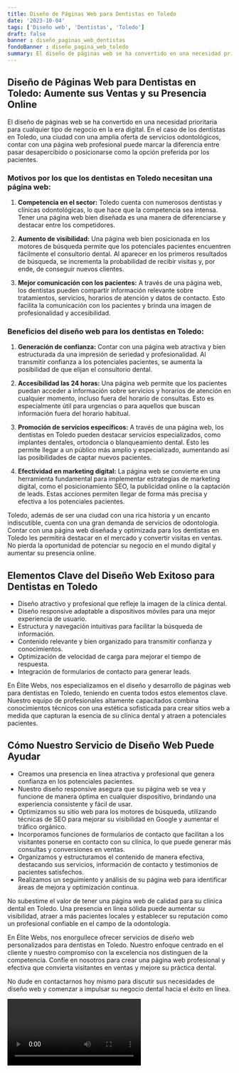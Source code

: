 ```yaml
---
title: Diseño de Páginas Web para Dentistas en Toledo
date: '2023-10-04'
tags: ['Diseño web', 'Dentistas', 'Toledo']
draft: false
banner : diseño_paginas_web_dentistas
fondoBanner : diseño_pagina_web_toledo
summary: El diseño de páginas web se ha convertido en una necesidad prioritaria para cualquier tipo de negocio en la era digital. En el caso de los dentistas en Toledo, una ciudad con una amplia oferta de servicios odontológicos, contar con una página web profesional puede marcar la diferencia entre pasar desapercibido o posicionarse como la opción preferida por los pacientes.
---
```


## Diseño de Páginas Web para Dentistas en Toledo: Aumente sus Ventas y su Presencia Online

El diseño de páginas web se ha convertido en una necesidad prioritaria para cualquier tipo de negocio en la era digital. En el caso de los dentistas en Toledo, una ciudad con una amplia oferta de servicios odontológicos, contar con una página web profesional puede marcar la diferencia entre pasar desapercibido o posicionarse como la opción preferida por los pacientes.

### Motivos por los que los dentistas en Toledo necesitan una página web:

1. **Competencia en el sector:** Toledo cuenta con numerosos dentistas y clínicas odontológicas, lo que hace que la competencia sea intensa. Tener una página web bien diseñada es una manera de diferenciarse y destacar entre los competidores.

2. **Aumento de visibilidad:** Una página web bien posicionada en los motores de búsqueda permite que los potenciales pacientes encuentren fácilmente el consultorio dental. Al aparecer en los primeros resultados de búsqueda, se incrementa la probabilidad de recibir visitas y, por ende, de conseguir nuevos clientes.

3. **Mejor comunicación con los pacientes:** A través de una página web, los dentistas pueden compartir información relevante sobre tratamientos, servicios, horarios de atención y datos de contacto. Esto facilita la comunicación con los pacientes y brinda una imagen de profesionalidad y accesibilidad.

### Beneficios del diseño web para los dentistas en Toledo:

1. **Generación de confianza:** Contar con una página web atractiva y bien estructurada da una impresión de seriedad y profesionalidad. Al transmitir confianza a los potenciales pacientes, se aumenta la posibilidad de que elijan el consultorio dental.

2. **Accesibilidad las 24 horas:** Una página web permite que los pacientes puedan acceder a información sobre servicios y horarios de atención en cualquier momento, incluso fuera del horario de consultas. Esto es especialmente útil para urgencias o para aquellos que buscan información fuera del horario habitual.

3. **Promoción de servicios específicos:** A través de una página web, los dentistas en Toledo pueden destacar servicios especializados, como implantes dentales, ortodoncia o blanqueamiento dental. Esto les permite llegar a un público más amplio y especializado, aumentando así las posibilidades de captar nuevos pacientes.

4. **Efectividad en marketing digital:** La página web se convierte en una herramienta fundamental para implementar estrategias de marketing digital, como el posicionamiento SEO, la publicidad online o la captación de leads. Estas acciones permiten llegar de forma más precisa y efectiva a los potenciales pacientes.

Toledo, además de ser una ciudad con una rica historia y un encanto indiscutible, cuenta con una gran demanda de servicios de odontología. Contar con una página web diseñada y optimizada para los dentistas en Toledo les permitirá destacar en el mercado y convertir visitas en ventas. No pierda la oportunidad de potenciar su negocio en el mundo digital y aumentar su presencia online.

<GifSeo />

<Cta />

## Elementos Clave del Diseño Web Exitoso para Dentistas en Toledo

- Diseño atractivo y profesional que refleje la imagen de la clínica dental.
- Diseño responsive adaptable a dispositivos móviles para una mejor experiencia de usuario.
- Estructura y navegación intuitivas para facilitar la búsqueda de información.
- Contenido relevante y bien organizado para transmitir confianza y conocimientos.
- Optimización de velocidad de carga para mejorar el tiempo de respuesta.
- Integración de formularios de contacto para generar leads.

En Élite Webs, nos especializamos en el diseño y desarrollo de páginas web para dentistas en Toledo, teniendo en cuenta todos estos elementos clave. Nuestro equipo de profesionales altamente capacitados combina conocimientos técnicos con una estética sofisticada para crear sitios web a medida que capturan la esencia de su clínica dental y atraen a potenciales pacientes.

## Cómo Nuestro Servicio de Diseño Web Puede Ayudar

- Creamos una presencia en línea atractiva y profesional que genera confianza en los potenciales pacientes.
- Nuestro diseño responsive asegura que su página web se vea y funcione de manera óptima en cualquier dispositivo, brindando una experiencia consistente y fácil de usar.
- Optimizamos su sitio web para los motores de búsqueda, utilizando técnicas de SEO para mejorar su visibilidad en Google y aumentar el tráfico orgánico.
- Incorporamos funciones de formularios de contacto que facilitan a los visitantes ponerse en contacto con su clínica, lo que puede generar más consultas y conversiones en ventas.
- Organizamos y estructuramos el contenido de manera efectiva, destacando sus servicios, información de contacto y testimonios de pacientes satisfechos.
- Realizamos un seguimiento y análisis de su página web para identificar áreas de mejora y optimización continua.

No subestime el valor de tener una página web de calidad para su clínica dental en Toledo. Una presencia en línea sólida puede aumentar su visibilidad, atraer a más pacientes locales y establecer su reputación como un profesional confiable en el campo de la odontología.

En Élite Webs, nos enorgullece ofrecer servicios de diseño web personalizados para dentistas en Toledo. Nuestro enfoque centrado en el cliente y nuestro compromiso con la excelencia nos distinguen de la competencia. Confíe en nosotros para crear una página web profesional y efectiva que convierta visitantes en ventas y mejore su práctica dental.

No dude en contactarnos hoy mismo para discutir sus necesidades de diseño web y comenzar a impulsar su negocio dental hacia el éxito en línea.

<Video />

<CtaBot job='Dentistas' city='Toledo'/>

<Gmaps query='Toledo+españa+maps' />